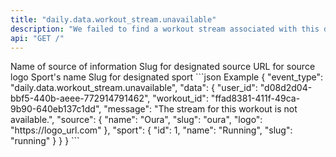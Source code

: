 ```yaml
---
title: "daily.data.workout_stream.unavailable"
description: "We failed to find a workout stream associated with this data"
api: "GET /"
---
```

<ResponseField name="event_type" type="string" required="false">

</ResponseField>
<ResponseField name="data" type="WorkoutStreamUnavailable" required="true">
<Expandable title="WorkoutStreamUnavailable">
<ResponseField name="user_id" type="string" required="true">

</ResponseField>
<ResponseField name="workout_id" type="string" required="true">

</ResponseField>
<ResponseField name="message" type="string" required="true">

</ResponseField>
<ResponseField name="source" type="ClientFacingSource" required="true">
<Expandable title="ClientFacingSource">
<ResponseField name="name" type="string" required="true">
Name of source of information
</ResponseField>
<ResponseField name="slug" type="string" required="true">
Slug for designated source
</ResponseField>
<ResponseField name="logo" type="string" required="true">
URL for source logo
</ResponseField>
</Expandable>
</ResponseField>
<ResponseField name="sport" type="ClientFacingSport" required="true">
<Expandable title="ClientFacingSport">
<ResponseField name="id" type="integer" required="true">

</ResponseField>
<ResponseField name="name" type="string" required="true">
Sport's name
</ResponseField>
<ResponseField name="slug" type="string" required="true">
Slug for designated sport
</ResponseField>
</Expandable>
</ResponseField>
</Expandable>
</ResponseField>
<ResponseExample>
```json Example
{
  "event_type": "daily.data.workout_stream.unavailable",
  "data": {
    "user_id": "d08d2d04-bbf5-440b-aeee-772914791462",
    "workout_id": "ffad8381-411f-49ca-9b90-640eb137c1dd",
    "message": "The stream for this workout is not available.",
    "source": {
      "name": "Oura",
      "slug": "oura",
      "logo": "https://logo_url.com"
    },
    "sport": {
      "id": 1,
      "name": "Running",
      "slug": "running"
    }
  }
}
```
</ResponseExample> 
